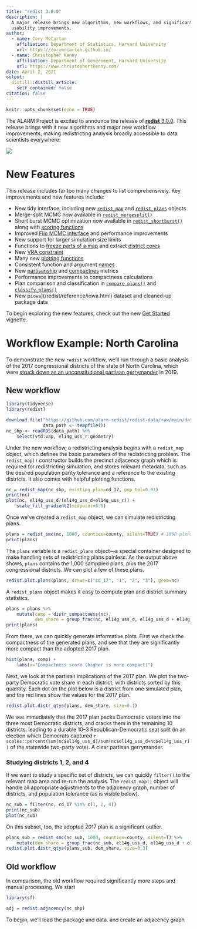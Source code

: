 ```yaml
---
title: "redist 3.0.0"
description: |
  A major release brings new algorithms, new workflows, and significant 
  usability improvements.
author:
  - name: Cory McCartan
    affiliation: Department of Statistics, Harvard University
    url: https://corymccartan.github.io/
  - name: Christopher Kenny
    affiliation: Department of Government, Harvard University 
    url: https://www.christophertkenny.com/
date: April 2, 2021
output:
  distill::distill_article:
    self_contained: false
citation: false
---
```


```r
knitr::opts_chunk$set(echo = TRUE)
```

The ALARM Project is excited to announce the release of 
[**redist** 3.0.0](https://alarm-redist.github.io/redist/). This release brings
with it new algorithms and major new workflow improvements, making redistricting
analysis broadly accessible to data scientists everywhere.

![](https://corymccartan.github.io/redist/reference/figures/map_photo.jpg)

# New Features
This release includes far too many changes to list comprehensively.  Key
improvements and new features include:

- New tidy interface, including new
[`redist_map`](/redist/reference/redist_map.html) and
[`redist_plans`](/redist/reference/redist_plans.html) objects 
- Merge-split MCMC now available in [`redist_mergesplit()`](/redist/reference/redist_mergesplit.html)
- Short burst MCMC optimization now available in 
[`redist_shortburst()`](/redist/reference/redist_shortburst.html) 
along with [scoring functions](/redist/reference/scorers.html)
- Improved [Flip MCMC interface](/redist/reference/redist_flip.html)
  and performance improvements
- New support for larger simulation size limits
- Functions to [freeze parts of a map](/redist/reference/redist.freeze.html)
  and extract [district cores](/redist/reference/redist.identify.cores.html)
- New [VRA constraint](/redist/reference/redist_smc.html#details)
- Many new [plotting functions](/redist/reference/index.html#section-plotting-tools)
- Consistent function and argument [names](/redist/articles/glossary.html)
- New [partisanship](/redist/reference/redist.metrics.html)
  and [compactnes](/redist/reference/redist.compactness.html) metrics
- Performance improvements to compactness calculations
- Plan comparison and classification in 
  [`compare_plans()`](/redist/reference/compare_plans.html) and 
  [`classify_plans()`](/redist/reference/classify_plans.html)
- New p`iowa`](/redist/reference/iowa.html) dataset and cleaned-up package data

To begin exploring the new features, check out the new 
[Get Started](/redist/articles/redist.html) vignette.

# Workflow Example: North Carolina

To demonstrate the new `redist` workflow, we'll run through a basic analysis
of the 2017 congressional districts of the state of North Carolina, which
were [struck down as an unconstitutional partisan gerrymander](https://www.nbcnews.com/politics/politics-news/north-carolina-judges-toss-maps-slam-gerrymandering-stinging-ruling-n1049411) 
in 2019.

## New workflow
```r
library(tidyverse)
library(redist)

download.file("https://github.com/alarm-redist/redist-data/raw/main/data/nc.rds",
              data_path <- tempfile())
nc_shp <- readRDS(data_path) %>%
    select(vtd:vap, el14g_uss_r:geometry)
```

Under the new workflow, a redistricting analysis begins with a `redist_map`
object, which defines the basic parameters of the redistricting problem. 
The `redist_map()` constructor builds the precinct adjacency graph which is
required for redistricting simulation, and stores relevant metadata, such as
the desired population parity tolerance and a reference to the existing 
districts. It also comes with helpful plotting functions.

```r
nc = redist_map(nc_shp, existing_plan=cd_17, pop_tol=0.01)
print(nc)
plot(nc, el14g_uss_d/(el14g_uss_d+el14g_uss_r)) +
    scale_fill_gradient2(midpoint=0.5)
```

Once we've created a `redist_map` object, we can simulate redistricting plans.

```r
plans = redist_smc(nc, 1000, counties=county, silent=TRUE) # 1000 plans
print(plans)
```

The `plans` variable is a `redist_plans` object---a special container designed
to make handling sets of redistricting plans painless. As the output above
shows, `plans` contains the 1,000 samppled plans, plus the 2017 congressional
districts.  We can plot a few of these plans.

```r
redist.plot.plans(plans, draws=c("cd_17", "1", "2", "3"), geom=nc)
```

A `redist_plans` object makes it easy to compute plan and district summary
statistics.

```r
plans = plans %>%
    mutate(comp = distr_compactness(nc),
           dem_share = group_frac(nc, el14g_uss_d, el14g_uss_d + el14g_uss_r))
print(plans)
```

From there, we can quickly generate informative plots. First we check the
compactness of the generated plans, and see that they are significantly more 
compact than the adopted 2017 plan.

```r
hist(plans, comp) +
    labs(x="Compactness score (higher is more compact)")
```

Next, we look at the partisan implications of the 2017 plan. We plot the
two-party Democratic vote share in each district, with districts sorted by
this quantity. Each dot on the plot below is a district from one simulated plan,
and the red lines show the values for the 2017 plan.

```r
redist.plot.distr_qtys(plans, dem_share, size=0.1)
```

We see immediately that the 2017 plan packs Democratic voters into the three
most Democratic districts, and cracks them in the remaining 10 districts,
leading to a durable 10--3 Republican-Democratic seat split (in an election
which Democrats captured 
`r scales::percent(sum(nc$el14g_uss_d)/sum(nc$el14g_uss_d+nc$el14g_uss_r))`
of the statewide two-party vote). A clear partisan gerrymander.

### Studying districts 1, 2, and 4
If we want to study a specific set of districts, we can quickly `filter()` to
the relevant map area and re-run the analysis. The `redist_map()` object will
handle all appropriate adjustments to the adjacency graph, number of districts,
and population tolerance (as is visible below).

```r
nc_sub = filter(nc, cd_17 %in% c(1, 2, 4))
print(nc_sub)
plot(nc_sub)
```

On this subset, too, the adopted 2017 plan is a significant outlier.

```r
plans_sub = redist_smc(nc_sub, 1000, counties=county, silent=T) %>%
    mutate(dem_share = group_frac(nc_sub, el14g_uss_d, el14g_uss_d + el14g_uss_r))
redist.plot.distr_qtys(plans_sub, dem_share, size=0.3)
```

## Old workflow

In comparison, the old workflow required significantly more steps and manual
processing. We start

```r
library(sf)

adj = redist.adjacency(nc_shp)
```

To begin, we'll load the package and data. and create an adjacency graph




